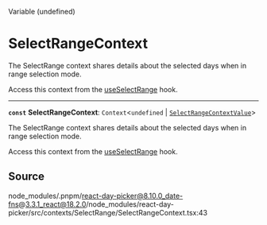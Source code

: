 <SectionTitle>Variable (undefined)</SectionTitle>

# SelectRangeContext

<Description>
The SelectRange context shares details about the selected days when in
range selection mode.

Access this context from the [useSelectRange](/docs/api/functions/useSelectRange.md) hook.

</Description>

---

<a id="undefined" name="undefined"></a>

<SignatureMemberIdentifier>**`const`** **SelectRangeContext**: `Context`\<`undefined` \| [`SelectRangeContextValue`](/docs/api/interfaces/SelectRangeContextValue.md)\></SignatureMemberIdentifier>

The SelectRange context shares details about the selected days when in
range selection mode.

Access this context from the [useSelectRange](/docs/api/functions/useSelectRange.md) hook.

## Source

node_modules/.pnpm/react-day-picker@8.10.0_date-fns@3.3.1_react@18.2.0/node_modules/react-day-picker/src/contexts/SelectRange/SelectRangeContext.tsx:43
